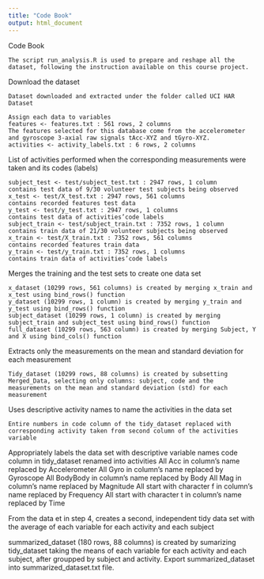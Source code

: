 ```yaml
---
title: "Code Book"
output: html_document
---
```


Code Book

	The script run_analysis.R is used to prepare and reshape all the dataset, following the instruction available on this course project.

Download the dataset

	Dataset downloaded and extracted under the folder called UCI HAR Dataset

	Assign each data to variables
	features <- features.txt : 561 rows, 2 columns
	The features selected for this database come from the accelerometer and gyroscope 3-axial raw signals tAcc-XYZ and tGyro-XYZ.
	activities <- activity_labels.txt : 6 rows, 2 columns


List of activities performed when the corresponding measurements were taken and its codes (labels)

	subject_test <- test/subject_test.txt : 2947 rows, 1 column
	contains test data of 9/30 volunteer test subjects being observed
	x_test <- test/X_test.txt : 2947 rows, 561 columns
	contains recorded features test data
	y_test <- test/y_test.txt : 2947 rows, 1 columns
	contains test data of activities’code labels
	subject_train <- test/subject_train.txt : 7352 rows, 1 column
	contains train data of 21/30 volunteer subjects being observed
	x_train <- test/X_train.txt : 7352 rows, 561 columns
	contains recorded features train data
	y_train <- test/y_train.txt : 7352 rows, 1 columns
	contains train data of activities’code labels

Merges the training and the test sets to create one data set

	x_dataset (10299 rows, 561 columns) is created by merging x_train and x_test using bind_rows() function
	y_dataset (10299 rows, 1 column) is created by merging y_train and y_test using bind_rows() function
	subject_dataset (10299 rows, 1 column) is created by merging subject_train and subject_test using bind_rows() function
	full_dataset (10299 rows, 563 column) is created by merging Subject, Y and X using bind_cols() function

Extracts only the measurements on the mean and standard deviation for each measurement

	Tidy_dataset (10299 rows, 88 columns) is created by subsetting Merged_Data, selecting only columns: subject, code and the measurements on the mean and standard deviation (std) for each measurement

Uses descriptive activity names to name the activities in the data set

	Entire numbers in code column of the tidy_dataset replaced with corresponding activity taken from second column of the activities variable

Appropriately labels the data set with descriptive variable names
	code column in tidy_dataset renamed into activities
	All Acc in column’s name replaced by Accelerometer
	All Gyro in column’s name replaced by Gyroscope
	All BodyBody in column’s name replaced by Body
	All Mag in column’s name replaced by Magnitude
	All start with character f in column’s name replaced by Frequency
	All start with character t in column’s name replaced by Time

From the data et in step 4, creates a second, independent tidy data set with the average of each variable for each activity and each subject

summarized_dataset (180 rows, 88 columns) is created by sumarizing tidy_dataset taking the means of each variable for each activity and each subject, after groupped by subject and activity.
Export summarized_dataset into summarized_dataset.txt file.